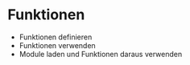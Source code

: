 # Funktionen

-   Funktionen definieren
-   Funktionen verwenden
-   Module laden und Funktionen daraus verwenden




